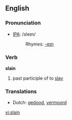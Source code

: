 ==English==

===Pronunciation===
*[[w:IPA|IPA]]: /sleɪn/
*:Rhymes: [[Rhymes:English:-eɪn|-eɪn]]

===Verb===
'''slain'''

# past participle of to [[slay]]

===Translations===
*Dutch: [[gedood]], [[vermoord]]

[[vi:slain]]